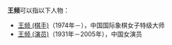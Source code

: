 '''王频'''可以指以下人物：
* [[王频_(棋手)|王频 (棋手)]]（1974年－），中国国际象棋女子特级大师
* [[王频_(演员)|王频 (演员)]]（1931年－2005年），中国女演员

{{disambig|cat=二字王姓人名消歧义|pin}}